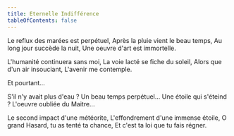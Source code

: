```yaml
---
title: Eternelle Indifférence
tableOfContents: false
---
```



<CenteredBlurryImage alt="Eternelle Indifférence - Image generated by ChatGPT" src={imgEternelleIndifference} height={400}/>

<Composition>
Le reflux des marées est perpétuel,
Après la pluie vient le beau temps,
Au long jour succède la nuit,
Une oeuvre d'art est immortelle.

L'humanité continuera sans moi,
La voie lacté se fiche du soleil,
Alors que d'un air insouciant,
L'avenir me contemple.

Et pourtant...

S'il n'y avait plus d'eau ?
Un beau temps perpétuel...
Une étoile qui s'éteind ?
L'oeuvre oubliée du Maitre...

Le second impact d'une météorite,
L'effondrement d'une immense étoile,
O grand Hasard, tu as tenté ta chance,
Et c'est ta loi que tu fais régner.
</Composition>

<ByNcDcCc title="Eternelle Indifférence" year="2002" />